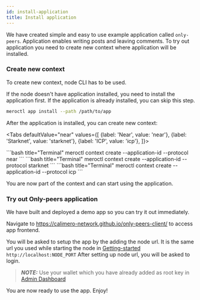 ```yaml
---
id: install-application
title: Install application
---
```



We have created simple and easy to use example application called `only-peers`.
Application enables writing posts and leaving comments. To try out application
you need to create new context where application will be installed.

### Create new context

To create new context, node CLI has to be used.

If the node doesn't have application installed, you need to install the application first.
If the application is already installed, you can skip this step.

```bash
meroctl app install --path /path/to/app
```

After the application is installed, you can create new context:

<Tabs
    defaultValue="near"
    values={[
        {label: 'Near', value: 'near'},
        {label: 'Starknet', value: 'starknet'},
        {label: 'ICP', value: 'icp'},
    ]}>

<TabItem value="near">
```bash title="Terminal"
meroctl context create --application-id <app-id> --protocol near
```
</TabItem>

<TabItem value="starknet">
```bash title="Terminal"
meroctl context create --application-id <app-id> --protocol starknet
```
</TabItem>

<TabItem value="icp">
```bash title="Terminal"
meroctl context create --application-id <app-id> --protocol icp
```
</TabItem>

</Tabs>

You are now part of the context and can start using the application.

<!-- If you want others to join your context, follow instruction in [Invite To Context](./04-invite-to-context.mdx). -->

### Try out Only-peers application

We have built and deployed a demo app so you can try it out immediately.

Navigate to https://calimero-network.github.io/only-peers-client/ to access app
frontend.

You will be asked to setup the app by the adding the node url. It is the same
url you used while starting the node in
[Getting-started](../getting-started/setup) `http://localhost:NODE_PORT` After
setting up node url, you will be asked to login.

> **_NOTE:_** Use your wallet which you have already added as root key in
> [Admin Dashboard](../developer-tools/apps/admin-dashboard)

You are now ready to use the app. Enjoy!
